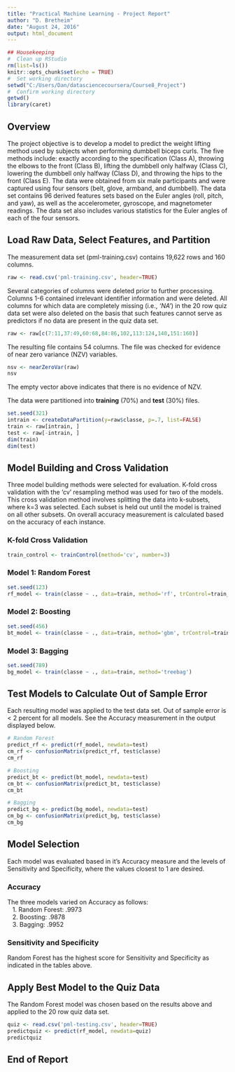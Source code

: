 ```yaml
---
title: "Practical Machine Learning - Project Report"
author: "D. Bretheim"
date: "August 24, 2016"
output: html_document
---
```


```r
## Housekeeping
#  Clean up RStudio
rm(list=ls())
knitr::opts_chunk$set(echo = TRUE)
#  Set working directory
setwd("C:/Users/Dan/datasciencecoursera/Course8_Project")
#  Confirm working directory
getwd()
library(caret)
```

## Overview  
The project objective is to develop a model to predict the weight lifting method used by subjects when performing dumbbell biceps curls.  The five methods include:  exactly according to the specification (Class A), throwing the elbows to the front (Class B), lifting the dumbbell only halfway (Class C), lowering the dumbbell only halfway (Class D), and throwing the hips to the front (Class E).  The data were obtained from six male participants and were captured using four sensors (belt, glove, armband, and dumbbell).  The data set contains 96 derived features sets based on the Euler angles (roll, pitch, and yaw), as well as the accelerometer, gyroscope, and magnetometer readings.  The data set also includes various statistics for the Euler angles of each of the four sensors. 

## Load Raw Data, Select Features, and Partition    
The measurement data set (pml-training.csv) contains 19,622 rows and 160 columns.  

```r
raw <- read.csv('pml-training.csv', header=TRUE)
```
Several categories of columns were deleted prior to further processing.  Columns 1-6 contained irrelevant identifier information and were deleted.  All columns for which data are completely missing (i.e., *'NA'*) in the 20 row quiz data set were also deleted on the basis that such features cannot serve as predictors if no data are present in the quiz data set.

```r
raw <- raw[c(7:11,37:49,60:68,84:86,102,113:124,140,151:160)]
```
The resulting file contains 54 columns.  The file was checked for evidence of near zero variance (NZV) variables.   

```r
nsv <- nearZeroVar(raw)
nsv
```
The empty vector above indicates that there is no evidence of NZV.  

The data were partitioned into **training** (70%) and **test** (30%) files.

```r
set.seed(321)
intrain <- createDataPartition(y=raw$classe, p=.7, list=FALSE)
train <- raw[intrain, ]
test <- raw[-intrain, ]
dim(train)
dim(test)
```

## Model Building and Cross Validation    
Three model building methods were selected for evaluation.  K-fold cross validation with the 'cv' resampling method was used for two of the models.  This cross validation method involves splitting the data into k-subsets, where k=3 was selected.  Each subset is held out until the model is trained on all other subsets.  On overall accuracy measurement is calculated based on the accuracy of each instance.   
 
### K-fold Cross Validation
```r
train_control <- trainControl(method='cv', number=3)
```

### Model 1:  Random Forest
```r
set.seed(123)
rf_model <- train(classe ~ ., data=train, method='rf', trControl=train_control)
```

### Model 2:  Boosting
```r
set.seed(456)
bt_model <- train(classe ~ ., data=train, method='gbm', trControl=train_control, verbose=FALSE)
```

### Model 3:  Bagging
```r
set.seed(789)
bg_model <- train(classe ~ ., data=train, method='treebag')
```

## Test Models to Calculate Out of Sample Error  
Each resulting model was applied to the test data set.  Out of sample error is < 2 percent for all models.  See the Accuracy measurement in the output displayed below.  

```r
# Random Forest  
predict_rf <- predict(rf_model, newdata=test)
cm_rf <- confusionMatrix(predict_rf, test$classe)
cm_rf
```

```r
# Boosting  
predict_bt <- predict(bt_model, newdata=test)
cm_bt <- confusionMatrix(predict_bt, test$classe)
cm_bt
```

```r
# Bagging  
predict_bg <- predict(bg_model, newdata=test)
cm_bg <- confusionMatrix(predict_bg, test$classe)
cm_bg
```

## Model Selection 
Each model was evaluated based in it's Accuracy measure and the levels of Sensitivity and Specificity, where the values closest to 1 are desired.  

### Accuracy  
The three models varied on Accuracy as follows:   
&nbsp;&nbsp;&nbsp;1.  Random Forest:  .9973         
&nbsp;&nbsp;&nbsp;2.  Boosting:  .9878  
&nbsp;&nbsp;&nbsp;3.  Bagging:  .9952  

### Sensitivity and Specificity  
Random Forest has the highest score for Sensitivity and Specificity as indicated in the tables above.  

## Apply Best Model to the Quiz Data  
The Random Forest model was chosen based on the results above and applied to the 20 row quiz data set.  

```r
quiz <- read.csv('pml-testing.csv', header=TRUE)
predictquiz <- predict(rf_model, newdata=quiz)
predictquiz
```

## End of Report





